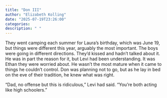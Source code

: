 ```yaml
---
title: "Don III"
author: "Elizabeth Kolling"
date: "2025-07-19T23:26:00"
categories: 
description: " "
---
```


They went camping each summer for Laura's birthday, which was June 19, but things were different this year, arguably the most important. The boys were going in different directions. They'd kissed and hadn't talked about it. He was in part the reason for it, but Levi had been understanding. It was Ethan they were worried about. He wasn't the most mature when it came to things he couldn't control. Don was planning not to go, but as he lay in bed on the eve of their tradition, he knew what was right. 

"Dad, no offense but this is ridiculous," Levi had said. "You're both acting like high schoolers."



 